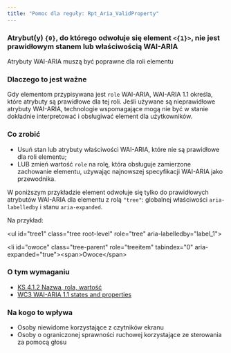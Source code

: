 ```yaml
---
title: "Pomoc dla reguły: Rpt_Aria_ValidProperty"
---
```


<div className="toolHelp">
<Row>
<Column colLg={16} colMd={8} colSm={4} className="toolHead">

### Atrybut(y) `{0}`, do którego odwołuje się element `<{1}>`, nie jest prawidłowym stanem lub właściwością WAI-ARIA

<div id="locLevel"></div>

Atrybuty WAI-ARIA muszą być poprawne dla roli elementu

</Column>
</Row>
<Row>
<Column colLg={11} colMd={5} colSm={4} className="toolMain">

### Dlaczego to jest ważne

Gdy elementom przypisywana jest `role` WAI-ARIA, WAI-ARIA 1.1 określa, które atrybuty są prawidłowe dla tej roli. Jeśli używane są nieprawidłowe atrybuty WAI-ARIA, technologie wspomagające mogą nie być w stanie dokładnie interpretować i obsługiwać element dla użytkowników.


<div id="locSnippet"></div>

### Co zrobić

* Usuń stan lub atrybuty właściwości WAI-ARIA, które nie są prawidłowe dla roli elementu;
* LUB zmień wartość `role` na rolę, która obsługuje zamierzone zachowanie elementu, używając najnowszej specyfikacji WAI-ARIA jako przewodnika.

W poniższym przykładzie element odwołuje się tylko do prawidłowych atrybutów WAI-ARIA dla elementu z rolą `"tree"`: globalnej właściwości `aria-labelledby` i stanu `aria-expanded`.

Na przykład:

<CodeSnippet type="multi" light={true}>&lt;ul id="tree1" class="tree root-level" role="tree" aria-labelledby="label_1"&gt;
    
&lt;li id="owoce" class="tree-parent" role="treeitem" tabindex="0" aria-expanded="true"&gt;&lt;span&gt;Owoce&lt;/span&gt;</CodeSnippet>

</Column>
<Column colLg={5} colMd={3} colSm={4} className="toolLeft">

### O tym wymaganiu

* [KS 4.1.2 Nazwa, rola, wartość](https://wcag.lepszyweb.pl/#name-role-value)
* [WC3 WAI-ARIA 1.1 states and properties](https://www.w3.org/WAI/PF/aria-1.1/states_and_properties)

### Na kogo to wpływa

* Osoby niewidome korzystające z czytników ekranu
* Osoby o ograniczonej sprawności ruchowej korzystające ze sterowania za pomocą głosu

</Column>
</Row>
</div>

